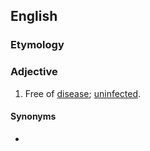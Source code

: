==English==

===Etymology===
{{suffix|en|disease|less}}

===Adjective===
{{en-adj}}

# Free of [[disease]]; [[uninfected]].

====Synonyms====
* {{l|en|disease-free}}